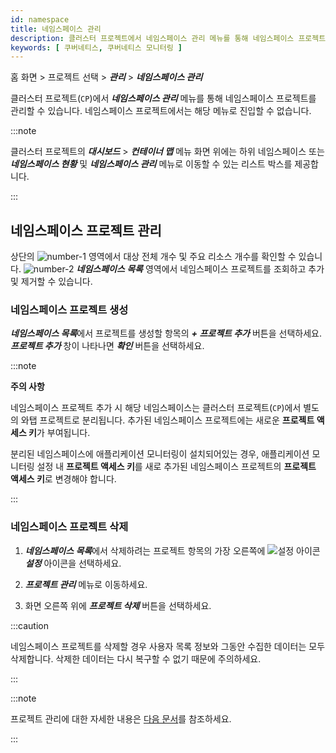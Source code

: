 ```yaml
---
id: namespace
title: 네임스페이스 관리
description: 클러스터 프로젝트에서 네임스페이스 관리 메뉴를 통해 네임스페이스 프로젝트를 관리할 수 있습니다.
keywords: [ 쿠버네티스, 쿠버네티스 모니터링 ]
---
```


홈 화면 > 프로젝트 선택 > ***관리*** > ***네임스페이스 관리***

클러스터 프로젝트(<code class='my'>CP</code>)에서 ***네임스페이스 관리*** 메뉴를 통해 네임스페이스 프로젝트를 관리할 수 있습니다. 네임스페이스 프로젝트에서는 해당 메뉴로 진입할 수 없습니다.
 
:::note

클러스터 프로젝트의 ***대시보드*** > ***컨테이너 맵*** 메뉴 화면 위에는 하위 네임스페이스 또는 ***네임스페이스 현황*** 및 ***네임스페이스 관리*** 메뉴로 이동할 수 있는 리스트 박스를 제공합니다. 

<ImgLang img='k8s-namespace-project-list-check.png' desc='네임스페이스 이동' />

:::

## 네임스페이스 프로젝트 관리

<ImgLang img='k8s-namespace-mng.png' desc='네임스페이스 관리' />

상단의 ![number-1](/img/number-01.png) 영역에서 대상 전체 개수 및 주요 리소스 개수를 확인할 수 있습니다. ![number-2](/img/number-02.png) ***네임스페이스 목록*** 영역에서 네임스페이스 프로젝트를 조회하고 추가 및 제거할 수 있습니다.

### 네임스페이스 프로젝트 생성

***네임스페이스 목록***에서 프로젝트를 생성할 항목의 ***+ 프로젝트 추가*** 버튼을 선택하세요. ***프로젝트 추가*** 창이 나타나면 ***확인*** 버튼을 선택하세요.

:::note 

**주의 사항**

네임스페이스 프로젝트 추가 시 해당 네임스페이스는 클러스터 프로젝트(<code class='my'>CP</code>)에서 별도의 와탭 프로젝트로 분리됩니다. 추가된 네임스페이스 프로젝트에는 새로운 **프로젝트 액세스 키**가 부여됩니다. 

분리된 네임스페이스에 애플리케이션 모니터링이 설치되어있는 경우, 애플리케이션 모니터링 설정 내 **프로젝트 액세스 키**를 새로 추가된 네임스페이스 프로젝트의 **프로젝트 액세스 키**로 변경해야 합니다.

:::

### 네임스페이스 프로젝트 삭제

1. ***네임스페이스 목록***에서 삭제하려는 프로젝트 항목의 가장 오른쪽에 ![설정 아이콘](/img/ico-setting.svg) ***설정*** 아이콘을 선택하세요.

1. ***프로젝트 관리*** 메뉴로 이동하세요.

1. 화면 오른쪽 위에 ***프로젝트 삭제*** 버튼을 선택하세요.

:::caution

네임스페이스 프로젝트를 삭제할 경우 사용자 목록 정보와 그동안 수집한 데이터는 모두 삭제합니다. 삭제한 데이터는 다시 복구할 수 없기 때문에 주의하세요.

:::

:::note

프로젝트 관리에 대한 자세한 내용은 [다음 문서](../project/project-manage)를 참조하세요.

:::
